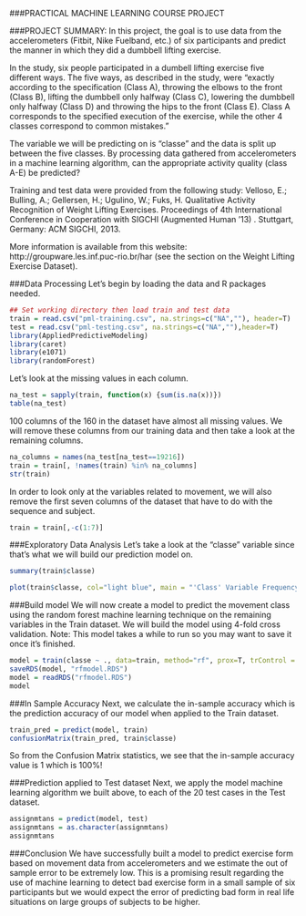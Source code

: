 ###PRACTICAL MACHINE LEARNING COURSE PROJECT

###PROJECT SUMMARY:
In this project, the goal is to use data from the accelerometers (Fitbit, Nike Fuelband, etc.) of six participants and predict the manner in which they did a dumbbell lifting exercise.

In the study, six people participated in a dumbell lifting exercise five different ways. The five ways, as described in the study, were "exactly according to the specification (Class A), throwing the elbows to the front (Class B), lifting the dumbbell only halfway (Class C), lowering the dumbbell only halfway (Class D) and throwing the hips to the front (Class E). Class A corresponds to the specified execution of the exercise, while the other 4 classes correspond to common mistakes."

The variable we will be predicting on is "classe" and the data is split up between the five classes. By processing data gathered from accelerometers in a machine learning algorithm, can the appropriate activity quality (class A-E) be predicted?

Training and test data were provided from the following study:
Velloso, E.; Bulling, A.; Gellersen, H.; Ugulino, W.; Fuks, H. Qualitative Activity Recognition of Weight Lifting Exercises. Proceedings of 4th International Conference in Cooperation with SIGCHI (Augmented Human '13) . Stuttgart, Germany: ACM SIGCHI, 2013.

More information is available from this website: http://groupware.les.inf.puc-rio.br/har (see the section on the Weight Lifting Exercise Dataset). 


###Data Processing
Let's begin by loading the data and R packages needed.
``` r
## Set working directory then load train and test data
train = read.csv("pml-training.csv", na.strings=c("NA",""), header=T)
test = read.csv("pml-testing.csv", na.strings=c("NA",""),header=T)
library(AppliedPredictiveModeling)
library(caret)
library(e1071)
library(randomForest)
```

Let's look at the missing values in each column.
```r
na_test = sapply(train, function(x) {sum(is.na(x))})
table(na_test)
```
100 columns of the 160 in the dataset have almost all missing values. We will remove these columns from our training data and then take a look at the remaining columns.
``` r
na_columns = names(na_test[na_test==19216])
train = train[, !names(train) %in% na_columns]
str(train)
```
In order to look only at the variables related to movement, we will also remove the first seven columns of the dataset that have to do with the sequence and subject.
```r
train = train[,-c(1:7)]
```


###Exploratory Data Analysis
Let's take a look at the "classe" variable since that's what we will build our prediction model on.
```r
summary(train$classe)
```
```r
plot(train$classe, col="light blue", main = "'Class' Variable Frequency")
```


###Build model
We will now create a model to predict the movement class using the random forest machine learning technique on the remaining variables in the Train dataset. We will build the model using 4-fold cross validation. Note: This model takes a while to run so you may want to save it once it's finished.
```r
model = train(classe ~ ., data=train, method="rf", prox=T, trControl = trainControl(method="cv", number=4, allowParallel=T))
saveRDS(model, "rfmodel.RDS")
model = readRDS("rfmodel.RDS")
model
```


###In Sample Accuracy
Next, we calculate the in-sample accuracy which is the prediction accuracy of our model when applied to the Train dataset.
```r
train_pred = predict(model, train)
confusionMatrix(train_pred, train$classe)
```
So from the Confusion Matrix statistics, we see that the in-sample accuracy value is 1 which is 100%!


###Prediction applied to Test dataset
Next, we apply the model machine learning algorithm we built above, to each of the 20 test cases in the Test dataset.
```r
assignmtans = predict(model, test)
assignmtans = as.character(assignmtans)
assignmtans
```


###Conclusion
We have successfully built a model to predict exercise form based on movement data from accelerometers and we estimate the out of sample error to be extremely low. This is a promising result regarding the use of machine learning to detect bad exercise form in a small sample of six participants but we would expect the error of predicting bad form in real life situations on large groups of subjects to be higher.